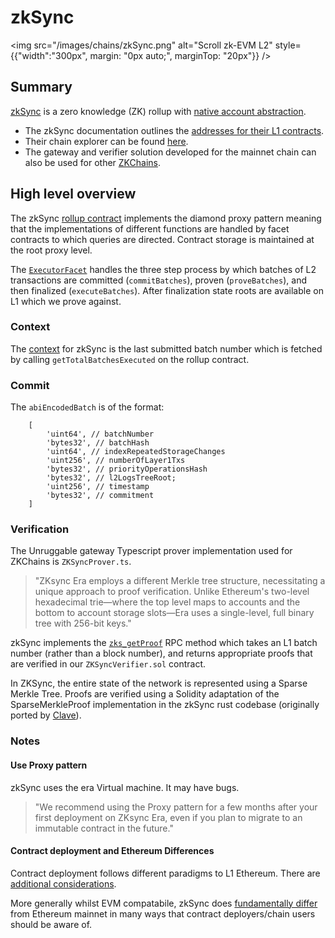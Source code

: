 # zkSync

<img src="/images/chains/zkSync.png" alt="Scroll zk-EVM L2" style={{"width":"300px", margin: "0px auto;", marginTop: "20px"}} />

## Summary

[zkSync](https://zksync.io/) is a zero knowledge (ZK) rollup with [native account abstraction](https://docs.zksync.io/build/start-coding/quick-start/paymasters-introduction).

- The zkSync documentation outlines the [addresses for their L1 contracts](https://docs.zksync.io/build/developer-reference/era-contracts/l1-contracts).
- Their chain explorer can be found [here](https://explorer.zksync.io/).
- The gateway and verifier solution developed for the mainnet chain can also be used for other [ZKChains](https://blog.matter-labs.io/introduction-to-hyperchains-fdb33414ead7).



## High level overview

The zkSync [rollup contract](https://etherscan.io/address/0x32400084c286cf3e17e7b677ea9583e60a000324#code0) implements the diamond proxy pattern meaning that the implementations of different functions are handled by facet contracts to which queries are directed. Contract storage is maintained at the root proxy level.

The [`ExecutorFacet`](https://docs.zksync.io/build/developer-reference/era-contracts/l1-contracts#executorfacet) handles the three step process by which batches of L2 transactions are committed (`commitBatches`), proven (`proveBatches`), and then finalized (`executeBatches`). After finalization state roots are available on L1 which we prove against.


### Context

The [context](/concepts#context) for zkSync is the last submitted batch number which is fetched by calling `getTotalBatchesExecuted` on the rollup contract.

### Commit

The `abiEncodedBatch` is of the format:

```
    [
        'uint64', // batchNumber
        'bytes32', // batchHash
        'uint64', // indexRepeatedStorageChanges
        'uint256', // numberOfLayer1Txs
        'bytes32', // priorityOperationsHash
        'bytes32', // l2LogsTreeRoot;
        'uint256', // timestamp
        'bytes32', // commitment
    ]
```

### Verification

The Unruggable gateway Typescript prover implementation used for ZKChains is `ZKSyncProver.ts`. 

> "ZKsync Era employs a different Merkle tree structure, necessitating a unique approach to proof verification. Unlike Ethereum's two-level hexadecimal trie—where the top level maps to accounts and the bottom to account storage slots—Era uses a single-level, full binary tree with 256-bit keys."

zkSync implements the [`zks_getProof`](https://docs.zksync.io/build/api-reference/zks-rpc#zks_getproof) RPC method which takes an L1 batch number (rather than a block number), and returns appropriate proofs that are verified in our `ZKSyncVerifier.sol` contract.

In ZKSync, the entire state of the network is represented using a Sparse Merkle Tree. Proofs are verified using a Solidity adaptation of the SparseMerkleProof implementation in the zkSync rust codebase (originally ported by [Clave](https://github.com/getclave/zksync-storage-proofs/blob/main/packages/zksync-storage-contracts/src/SparseMerkleTree.sol)).


### Notes

#### Use Proxy pattern

zkSync uses the era Virtual machine. It may have bugs.

> "We recommend using the Proxy pattern for a few months after your first deployment on ZKsync Era, even if you plan to migrate to an immutable contract in the future."

#### Contract deployment and Ethereum Differences

Contract deployment follows different paradigms to L1 Ethereum. There are [additional considerations](https://docs.zksync.io/build/developer-reference/ethereum-differences/contract-deployment).

More generally whilst EVM compatabile, zkSync does [fundamentally differ](https://docs.zksync.io/build/developer-reference/ethereum-differences/evm-instructions) from Ethereum mainnet in many ways that contract deployers/chain users should be aware of.